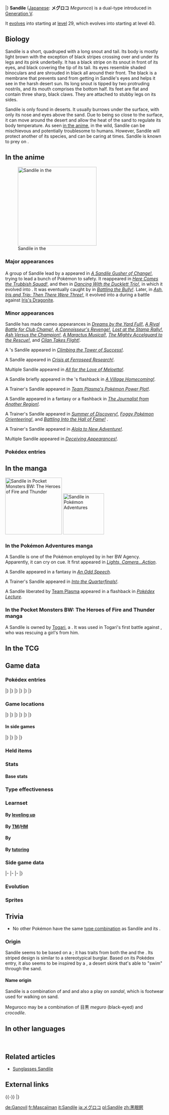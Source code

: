 {{PokémonPrevNext/Head|type=Ground|type2=Dark}}
{{PokémonPrevNext/Pokémon|type=Ground|prevnum=550|prev=Basculin|nextnum=552|next=Krokorok|roundleft=tl|roundright=tr}}
{{PokémonPrevNext/Disambig|species=Sandile}}
|}
{{Pokémon Infobox
|name=Sandile
|jname=メグロコ
|jtranslit=Meguroko
|tmname=Meguroco
|category=Desert Croc
|type1=Ground
|type2=Dark
|abilitylayout=2
|ability1=Intimidate
|ability2=Moxie
|abilityd=Anger Point
|ndex=551
|udex=057
|u2dex=099
|karea=Coastal
|kdex=043
|adex=232
|height-ftin=2'04"
|height-m=0.7
|weight-lbs=33.5
|weight-kg=15.2
|egggroupn=1
|egggroup1=Field
|eggcycles=20
|expyield=58
|lv100exp=1,059,860
|gendercode=127
|color=Brown
|catchrate=180
|evtotal=1
|evat=1
|body=08
|pokefordex=sandile
|generation=5
|friendship=70
}}
'''Sandile''' ([[List of Japanese Pokémon names|Japanese]]: '''メグロコ''' ''Meguroco'') is a dual-type {{2t|Ground|Dark}} {{OBP|Pokémon|species}} introduced in [[Generation V]].

It [[Evolution|evolves]] into {{p|Krokorok}} starting at [[level]] 29, which evolves into {{p|Krookodile}} starting at level 40.

==Biology==
Sandile is a short, quadruped with a long snout and tail. Its body is mostly light brown with the exception of black stripes crossing over and under its legs and its pink underbelly. It has a black stripe on its snout in front of its eyes, and black covering the tip of its tail. Its eyes resemble shaded binoculars and are shrouded in black all around their front. The black is a membrane that prevents sand from getting in Sandile's eyes and helps it see in the harsh desert sun. Its long snout is tipped by two protruding nostrils, and its mouth comprises the bottom half. Its feet are flat and contain three sharp, black claws. They are attached to stubby legs on its sides.

Sandile is only found in deserts. It usually burrows under the surface, with only its nose and eyes above the sand. Due to being so close to the surface, it can move around the desert and allow the heat of the sand to regulate its body temperature. As seen [[BW003|in the anime]], in the wild, Sandile can be mischievous and potentially troublesome to humans. However, Sandile will protect another of its species, and can be caring at times. Sandile is known to prey on {{p|Trapinch}}.

==In the anime==
[[File:Sunglasses Sandile crying.png|thumb|left|250px|Sandile in the {{pkmn|anime}}]]
===Major appearances===
===={{AP|Sunglasses Sandile|Krookodile}}====
A group of Sandile lead by a {{AP|Sandile wearing sunglasses|Krookodile}} appeared in ''[[BW003|A Sandile Gusher of Change!]]'', trying to lead a bunch of Pokémon to safety. It reappeared in ''[[BW012|Here Comes the Trubbish Squad!]]'', and then in ''[[BW020|Dancing With the Ducklett Trio!]]'', in which it evolved into {{p|Krokorok}}. It was eventually caught by {{Ash}} in ''[[BW065|Battling the Bully!]]''. Later, in ''[[BW092|Ash, Iris and Trip: Then There Were Three!]]'', it evolved into a {{p|Krookodile}} during a battle against [[Iris's Dragonite]].

===Minor appearances===
Sandile has made cameo appearances in ''[[BW006|Dreams by the Yard Full!]]'', ''[[BW010|A Rival Battle for Club Champ!]]'', ''[[BW019|A Connoisseur's Revenge!]]'', ''[[BW051|Lost at the Stamp Rally!]]'', ''[[BW052|Ash Versus the Champion!]]'', ''[[BW053|A Maractus Musical!]]'', ''[[BW057|The Mighty Accelguard to the Rescue!]]'', and ''[[BW067|Cilan Takes Flight!]]''.

A {{pkmn|Trainer}}'s Sandile appeared in ''[[BW069|Climbing the Tower of Success!]]''.

A Sandile appeared in ''[[BW081|Crisis at Ferroseed Research!]]''.

Multiple Sandile appeared in ''[[BW085|All for the Love of Meloetta!]]''.

A Sandile briefly appeared in the {{OBP|elder|Village of Dragons}}'s flashback in ''[[BW100|A Village Homecoming!]]''.

A Trainer's Sandile appeared in ''[[BW112|Team Plasma's Pokémon Power Plot!]]''.

A Sandile appeared in a fantasy or a flashback in ''[[BW134|The Journalist from Another Region!]].''

A Trainer's Sandile appeared in ''[[XY039|Summer of Discovery!]]'', ''[[XY041|Foggy Pokémon Orienteering!]]'', and ''[[XY042|Battling Into the Hall of Fame!]]'' .

A Trainer's Sandile appeared in ''[[SM001|Alola to New Adventure!]]''.

Multiple Sandile appeared in ''[[SM046|Deceiving Appearances!]]''.

===Pokédex entries===
{{Animedexheader|Unova}}
{{Animedexbody|BW003|Sandile|Ash's Pokédex|Sandile, the Desert Croc Pokémon. A dark membrane protects its eyes from the sun, and it buries itself in the sand with its eyes and nose sticking out.}}
{{Animedexfooter/Pokémon|''Best Wishes''|Unova}}

==In the manga==
[[File:Togari Sandile.png|thumb|180px|Sandile in [[Pocket Monsters BW: The Heroes of Fire and Thunder]]]]
[[File:Parasol Lady Sandile Pokémon Ranger Tranquill Adventures.png|thumb|left|130px|Sandile in [[Pokémon Adventures]]]]
===In the Pokémon Adventures manga===
A Sandile is one of the Pokémon employed by {{adv|White}} in her BW Agency. Apparently, it can cry on cue. It first appeared in ''[[PS465|Lights, Camera...Action]]''.

A Sandile appeared in a fantasy in ''[[PS466|An Odd Speech]]''.

A Trainer's Sandile appeared in ''[[PS513|Into the Quarterfinals!]]''.

A Sandile liberated by [[Team Plasma]] appeared in a flashback in ''[[PS529|Pokédex Lecture]]''.

===In the Pocket Monsters BW: The Heroes of Fire and Thunder manga===
A Sandile is owned by [[Togari]], a {{tc|Team Plasma Grunt}}. It was used in Togari's first battle against {{OBP|Shin|FAT}}, who was rescuing a girl's {{p|Cottonee}} from him.

==In the TCG==
{{main|Sandile (TCG)}}

==Game data==
===Pokédex entries===
{{Dex/Header|type=Ground|type2=Dark}}
{{Dex/NA|gen=V}}
{{Dex/Gen|gen=V}}
{{Dex/Entry1|v=Black|t=FFF|entry=They live buried in the sands of the desert. The sun-warmed sands prevent their body temperature from dropping.}}
{{Dex/Entry1|v=White|entry=It moves along below the sand's surface, except for its nose and eyes. A dark membrane shields its eyes from the sun.}}
{{Dex/Entry2|v=Black 2|v2=White 2|t=FFF|entry=They live hidden under hot desert sands in order to keep their body temperature from dropping.}}
|}
|}
{{Dex/Gen|gen=VI}}
{{Dex/Entry1|v=X|t=FFF|entry=It moves along below the sand's surface, except for its nose and eyes. A dark membrane shields its eyes from the sun.}}
{{Dex/Entry1|v=Y|entry=They live buried in the sands of the desert. The sun-warmed sands prevent their body temperature from dropping.}}
{{Dex/Entry1|v=Omega Ruby|t=FFF|entry=It moves along below the sand's surface, except for its nose and eyes. A dark membrane shields its eyes from the sun.}}
{{Dex/Entry1|v=Alpha Sapphire|t=FFF|entry=They live buried in the sands of the desert. The sun-warmed sands prevent their body temperature from dropping.}}
|}
|}
{{Dex/Gen|gen=VII}}
{{Dex/Entry1|v=Sun|entry=It submerges itself in sand and moves as if swimming. This wise behavior keeps its enemies from finding it and maintains its temperature.}}
{{Dex/Entry1|v=Moon|entry=It conceals itself in the sand and chomps down on the legs of any prey that unwarily walk over it. Its favorite food is {{p|Trapinch}}.}}
{{Dex/Entry1|v=Ultra Sun|entry=Alola, where it's warm all year round, is a comfortable environment for this Pokémon. Sometimes you'll even see it outside of deserts.}}
{{Dex/Entry1|v=Ultra Moon|entry=Sandile's still not good at hunting, so it mostly eats things that have collapsed in the desert. It's called “the cleaner of the desert.”}}
|}
|}
{{Dex/Footer}}

===Game locations===
{{Availability/Header|type=Ground|type2=Dark}}
{{Availability/NA|gen=V}}
{{Availability/Gen|gen=V}}
{{Availability/Entry2|v=Black|v2=White|t=fff|area={{rt|4|Unova}}, [[Desert Resort]], [[Relic Castle]]}}
{{Availability/Entry2|v=Black 2|v2=White 2|t=FFF|area={{rt|4|Unova}}, [[Desert Resort]], [[Relic Castle]]<br>[[Desert Resort]] ([[N's Pokémon]])}}
|}
|}
{{Availability/Gen|gen=VI}}
{{Availability/Entry2|v=X|v2=Y|t=FFF|area={{rt|9|Kalos}}, [[Friend Safari]] ([[Friend Safari#Dark-type Safari|Dark]])}}
{{Availability/Entry2|v=Omega Ruby|v2=Alpha Sapphire|t=FFF|t2=FFF|area={{rt|111|Hoenn}} ({{DL|DexNav|hidden Pokémon}}{{tt|*|After capturing or defeating Groudon/Kyogre}})}}
|}
|}
{{Availability/Gen|gen=VII}}
{{Availability/Entry2|v=Sun|v2=Moon|area=[[Haina Desert]]}}
{{Availability/Entry2|v=Ultra Sun|v2=Ultra Moon|area={{pkmn|breeding|Breed}} {{p|Krokorok}} or {{p|Krookodile}}}}
|}
|}
{{Availability/Footer}}

====In side games====
{{Availability/Header|type=Ground|type2=Dark}}
{{Availability/NA|gen=V}}
{{Availability/Gen|gen=V}}
{{Availability/Entry1|1|v=Rumble Blast|color={{fire color}}|area=Desert: [[Rugged Flats]], Field: [[Rugged Flats]]}}
{{Availability/Entry1|1|v=PokéPark 2|link=PokéPark 2: Wonders Beyond|color={{grass color}}|area=[[Cove Area]]}}
{{Availability/Entry1|1|v=Conquest|color={{silver color}}|area=[[Terrera]], [[Cragspur]], [[Yaksha]]}}
{{Availability/Entry1|1|v=MD GTI|link=Pokémon Mystery Dungeon: Gates to Infinity|color={{silver color}}|area=[[Tempting Path]] (1F-9F), [[Telluric Path]] (B1-B10), [[Redland Reaches]] (1F-10F), [[Rusty Mountain]] (Golden Chamber), [[Jaws of the Abyss]] (B1-B28), [[Smoking Mountain]] (1F-24F), [[Axe Rock]] (4F-14F), Magnagate dungeons}}
{{Availability/Entry1|1|v=Rumble U|color={{fire color}}|area=[[Magical Lake#Protect Pichu in the Forest|Magical Lake: Protect Pichu in the Forest]]}}
|}
|}
{{Availability/Gen|gen=VI}}
{{Availability/Entry1|1|v=Battle Trozei|color={{defense color}}|area=[[Safari Jungle#Tuesday Stage 1|Safari Jungle: Stage 1]]{{dotw|Tu}}}}
{{Availability/Entry1|1|v=Shuffle|color={{beauty color}}|area=[[Desert Umbra|Desert Umbra: Stage 327]]}}
{{Availability/Entry1|1|v=Rumble World|color={{fire color}}|area=[[Black Realm#Rugged Flats|Black Realm: Rugged Flats]] <small>(All Areas)</small>, [[Starlight Islands#Surveillance Dunes|Starlight Islands: Surveillance Dunes]] <small>(All Areas)</small>}}
{{Availability/Entry1|1|v=Picross|color={{skill color light}}|area=[[Pokémon Picross Stages#Area 12|Area 12: Stage 02]]}}
|}
|}
{{Availability/Footer}}

===Held items===
{{HeldItems
|type=Ground|type2=Dark
|sm1=Black Glasses|sm1type=None|sm1rar=5
}}

===Stats===
====Base stats====
{{Base Stats
|type=Ground
|type2=Dark
|HP=50
|Attack=72
|Defense=35
|SpAtk=35
|SpDef=35
|Speed=65}}

===Type effectiveness===
{{TypeEffectiveness
|type1=Ground
|type2=Dark
|Normal=100
|Fighting=200
|Flying=100
|Poison=50
|Ground=100
|Rock=50
|Bug=200
|Ghost=50
|Steel=100
|Fire=100
|Water=200
|Grass=200
|Electric=0
|Psychic=0
|Ice=200
|Dragon=100
|Dark=50
|Fairy=200
|notes=yes
|dark=yes
|newpsychic=1
|ground=yes
|newelectric=1}}

===Learnset===
====By [[Level|leveling up]]====
{{learnlist/levelh/7|Sandile|Ground|Dark|5}}
{{learnlist/level7|1|Leer|Normal|Status|&mdash;|100|30}}
{{learnlist/level7|1|Rage|Normal|Physical|20|100|20}}
{{learnlist/level7|4|Bite|Dark|Physical|60|100|25||'''}}
{{learnlist/level7|7|Sand Attack|Ground|Status|&mdash;|100|15}}
{{learnlist/level7|10|Torment|Dark|Status|&mdash;|100|15}}
{{learnlist/level7|13|Sand Tomb|Ground|Physical|35|85|15||'''}}
{{learnlist/level7|16|Assurance|Dark|Physical|60|100|10||'''}}
{{learnlist/level7|19|Mud-Slap|Ground|Special|20|100|10||'''}}
{{learnlist/level7|22|Embargo|Dark|Status|&mdash;|100|15}}
{{learnlist/level7|25|Swagger|Normal|Status|&mdash;|85|15}}
{{learnlist/level7|28|Crunch|Dark|Physical|80|100|15||'''}}
{{learnlist/level7|31|Dig|Ground|Physical|80|100|10||'''}}
{{learnlist/level7|34|Scary Face|Normal|Status|&mdash;|100|10}}
{{learnlist/level7|37|Foul Play|Dark|Physical|95|100|15||'''}}
{{learnlist/level7|40|Sandstorm|Rock|Status|&mdash;|&mdash;|10}}
{{learnlist/level7|43|Earthquake|Ground|Physical|100|100|10||'''}}
{{learnlist/level7|46|Thrash|Normal|Physical|120|100|10}}
{{learnlist/levelf/7|Sandile|Ground|Dark|5}}

====By [[TM]]/[[HM]]====
{{learnlist/tmh/7|Sandile|Ground|Dark|5}}
{{learnlist/tm7|TM05|Roar|Normal|Status|&mdash;|&mdash;|20}}
{{learnlist/tm7|TM06|Toxic|Poison|Status|&mdash;|90|10}}
{{learnlist/tm7|TM10|Hidden Power|Normal|Special|60|100|15}}
{{learnlist/tm7|TM12|Taunt|Dark|Status|&mdash;|100|20}}
{{learnlist/tm7|TM17|Protect|Normal|Status|&mdash;|&mdash;|10}}
{{learnlist/tm7|TM21|Frustration|Normal|Physical|&mdash;|100|20}}
{{learnlist/tm7|TM26|Earthquake|Ground|Physical|100|100|10||'''}}
{{learnlist/tm7|TM27|Return|Normal|Physical|&mdash;|100|20}}
{{learnlist/tm7|TM32|Double Team|Normal|Status|&mdash;|&mdash;|15}}
{{learnlist/tm7|TM36|Sludge Bomb|Poison|Special|90|100|10}}
{{learnlist/tm7|TM37|Sandstorm|Rock|Status|&mdash;|&mdash;|10}}
{{learnlist/tm7|TM39|Rock Tomb|Rock|Physical|60|95|15}}
{{learnlist/tm7|TM41|Torment|Dark|Status|&mdash;|100|15}}
{{learnlist/tm7|TM42|Facade|Normal|Physical|70|100|20}}
{{learnlist/tm7|TM44|Rest|Psychic|Status|&mdash;|&mdash;|10}}
{{learnlist/tm7|TM45|Attract|Normal|Status|&mdash;|100|15}}
{{learnlist/tm7|TM46|Thief|Dark|Physical|60|100|25||'''}}
{{learnlist/tm7|TM48|Round|Normal|Special|60|100|15}}
{{learnlist/tm7|TM63|Embargo|Dark|Status|&mdash;|100|15}}
{{learnlist/tm7|TM66|Payback|Dark|Physical|50|100|10||'''}}
{{learnlist/tm7|TM71|Stone Edge|Rock|Physical|100|80|5}}
{{learnlist/tm7|TM78|Bulldoze|Ground|Physical|60|100|20||'''}}
{{learnlist/tm7|TM80|Rock Slide|Rock|Physical|75|90|10}}
{{learnlist/tm7|TM87|Swagger|Normal|Status|&mdash;|85|15}}
{{learnlist/tm7|TM88|Sleep Talk|Normal|Status|&mdash;|&mdash;|10}}
{{learnlist/tm7|TM90|Substitute|Normal|Status|&mdash;|&mdash;|10}}
{{learnlist/tm7|TM95|Snarl|Dark|Special|55|95|15||'''}}
{{learnlist/tm7|TM97|Dark Pulse|Dark|Special|80|100|15||'''}}
{{learnlist/tm7|TM100|Confide|Normal|Status|&mdash;|&mdash;|20}}
{{learnlist/tmf/7|Sandile|Ground|Dark|5}}

====By {{pkmn|breeding}}====
{{learnlist/breedh/7|Sandile|Ground|Dark|5}}
{{learnlist/breed7|{{MSP|215|Sneasel}}{{MSP|228|Houndour}}{{MSP|229|Houndoom}}{{MSP|766|Passimian}}|Beat Up|Dark|Physical|&mdash;|100|10||'''}}
{{learnlist/breed7|{{MSP|287|Slakoth}}{{MSP|288|Vigoroth}}{{MSP|289|Slaking}}{{MSP|448|Lucario}}{{MSP|745Mn|Lycanroc}}{{MSP|749|Mudbray}}<br>{{MSP|750|Mudsdale}}|Counter|Fighting|Physical|&mdash;|100|20}}
{{learnlist/breed7|{{MSP|019|Rattata}}{{MSP|019A|Rattata}}{{MSP|020|Raticate}}{{MSP|020A|Raticate}}{{MSP|128|Tauros}}{{MSP|133|Eevee}}<br>{{MSP|155|Cyndaquil}}{{MSP|156|Quilava}}{{MSP|157|Typhlosion}}{{MSP|206|Dunsparce}}{{MSP|231|Phanpy}}{{MSP|264|Linoone}}<br>{{MSP|300|Skitty}}{{MSP|322|Numel}}{{MSP|327|Spinda}}{{MSP|449|Hippopotas}}{{MSP|450|Hippowdon}}{{MSP|585|Deerling}}<br>{{MSP|586|Sawsbuck}}{{MSP|672|Skiddo}}{{MSP|673|Gogoat}}{{MSP|759|Stufful}}{{MSP|760|Bewear}}{{MSP|766|Passimian}}|Double-Edge|Normal|Physical|120|100|15}}
{{learnlist/breed7|{{MSP|024|Arbok}}{{MSP|058|Growlithe}}{{MSP|059|Arcanine}}{{MSP|136|Flareon}}{{MSP|209|Snubbull}}{{MSP|210|Granbull}}<br>{{MSP|228|Houndour}}{{MSP|229|Houndoom}}{{MSP|232|Donphan}}{{MSP|262|Mightyena}}{{MSP|295|Exploud}}{{MSP|310|Manectric}}<br>{{MSP|450|Hippowdon}}{{MSP|508|Stoutland}}{{MSP|554|Darumaka}}{{MSP|555|Darmanitan}}{{MSP|667|Litleo}}{{MSP|668|Pyroar}}<br>{{MSP|725|Litten}}{{MSP|726|Torracat}}{{MSP|727|Incineroar}}|Fire Fang|Fire|Physical|65|95|15}}
{{learnlist/breed7|{{MSP|019|Rattata}}{{MSP|019A|Rattata}}{{MSP|020|Raticate}}{{MSP|020A|Raticate}}{{MSP|032|Nidoran♂}}{{MSP|033|Nidorino}}<br>{{MSP|034|Nidoking}}{{MSP|056|Mankey}}{{MSP|057|Primeape}}{{MSP|255|Torchic}}{{MSP|256|Combusken}}{{MSP|257|Blaziken}}<br>{{MSP|288|Vigoroth}}{{MSP|322|Numel}}{{MSP|323|Camerupt}}{{MSP|434|Stunky}}{{MSP|435|Skuntank}}{{MSP|501|Oshawott}}<br>{{MSP|502|Dewott}}{{MSP|503|Samurott}}{{MSP|504|Patrat}}{{MSP|505|Watchog}}{{MSP|626|Bouffalant}}{{MSP|766|Passimian}}|Focus Energy|Normal|Status|&mdash;|&mdash;|30}}
{{learnlist/breed7|{{MSP|055|Golduck}}{{MSP|161|Sentret}}{{MSP|162|Furret}}{{MSP|234|Stantler}}{{MSP|359|Absol}}{{MSP|448|Lucario}}|Me First|Normal|Status|&mdash;|&mdash;|20}}
{{learnlist/breed7|{{MSP|197|Umbreon}}{{MSP|504|Patrat}}{{MSP|505|Watchog}}{{MSP|678|Meowstic}}|Mean Look|Normal|Status|&mdash;|&mdash;|5}}
{{learnlist/breed7|{{MSP|553|Krookodile}}|Power Trip|Dark|Physical|20|100|10||'''}}
{{learnlist/breed7|{{MSP|019|Rattata}}{{MSP|019A|Rattata}}{{MSP|020|Raticate}}{{MSP|020A|Raticate}}{{MSP|056|Mankey}}{{MSP|057|Primeape}}<br>{{MSP|128|Tauros}}{{MSP|197|Umbreon}}{{MSP|206|Dunsparce}}{{MSP|335|Zangoose}}{{MSP|359|Absol}}{{MSP|418|Buizel}}<br>{{MSP|419|Floatzel}}{{MSP|509|Purrloin}}{{MSP|510|Liepard}}{{MSP|522|Blitzle}}{{MSP|523|Zebstrika}}{{MSP|570|Zorua}}<br>{{MSP|571|Zoroark}}{{MSP|587|Emolga}}{{MSP|626|Bouffalant}}{{MSP|734|Yungoos}}{{MSP|735|Gumshoos}}|Pursuit|Dark|Physical|40|100|20||'''}}
{{learnlist/breed7|{{MSP|559|Scraggy}}{{MSP|560|Scrafty}}{{MSP|744|Rockruff}}{{MSP|745|Lycanroc}}{{MSP|745Mn|Lycanroc}}|Rock Climb|Normal|Physical|90|85|20}}
{{learnlist/breed7|{{MSP|024|Arbok}}{{MSP|059|Arcanine}}{{MSP|135|Jolteon}}{{MSP|209|Snubbull}}{{MSP|210|Granbull}}{{MSP|229|Houndoom}}<br>{{MSP|232|Donphan}}{{MSP|262|Mightyena}}{{MSP|295|Exploud}}{{MSP|309|Electrike}}{{MSP|310|Manectric}}{{MSP|403|Shinx}}<br>{{MSP|404|Luxio}}{{MSP|405|Luxray}}{{MSP|450|Hippowdon}}{{MSP|508|Stoutland}}|Thunder Fang|Electric|Physical|65|95|15}}
{{learnlist/breed7|{{MSP|288|Vigoroth}}{{MSP|293|Whismur}}{{MSP|294|Loudred}}{{MSP|295|Exploud}}{{MSP|327|Spinda}}{{MSP|554|Darumaka}}|Uproar|Normal|Special|90|100|10}}
{{learnlist/breedf/7|Sandile|Ground|Dark|5}}

====By [[Move Tutor|tutoring]]====
{{learnlist/tutorh/7|Sandile|Ground|Dark|5}}
{{learnlist/tutor7|Aqua Tail|Water|Physical|90|90|10|||no|yes}}
{{learnlist/tutor7|Earth Power|Ground|Special|90|100|10||'''|no|yes}}
{{learnlist/tutor7|Foul Play|Dark|Physical|95|100|15||'''|no|yes}}
{{learnlist/tutor7|Iron Tail|Steel|Physical|100|75|15|||no|yes}}
{{learnlist/tutor7|Snatch|Dark|Status|—|—|10|||no|yes}}
{{learnlist/tutor7|Snore|Normal|Special|50|100|15|||no|yes}}
{{learnlist/tutor7|Spite|Ghost|Status|—|100|10|||no|yes}}
{{learnlist/tutor7|Stealth Rock|Rock|Status|—|—|20|||no|yes}}
{{learnlist/tutor7|Uproar|Normal|Special|90|100|10|||no|yes}}
{{learnlist/tutorf/7|Sandile|Ground|Dark|5}}

===Side game data===
{{Spindata/Head|type=Ground|type2=Dark}}
{{Spindata/RumbleBlast|col=6|type=Ground
|att=2
|def=1
|speed=3
}}
|-
{{Spindata/PokéPark2|col=6|type=Ground|ndex=551
|strong=[[File:Oshawott icon.png|link=Oshawott (Pokémon)]][[File:Snivy icon.png|link=Snivy (Pokémon)]]
|weak=[[File:Pikachu icon.png|link=Pikachu (Pokémon)]]
|pad=He admires {{P|Krokorok}}. He thinks he is good at lying and being devious, but in fact, his face can be read like a book.
}}
|-
{{Spindata/Conquest|col=6|type=Ground|ndex=551
|HP=2
|atk=2
|def=1
|spd=3
|range=3
|move=Mud-Slap
|ability1=Intimidate
|ability2=Moxie
|ability3=Celebrate
|evo=Evolves into {{p|Krokorok}} when its Attack is 80 or higher
|link={{DL|List of Pokémon Conquest characters|Isuke}} and {{DL|List of Pokémon Conquest characters|Yukitaka}}
}}
|-
{{Spindata/Battle Trozei|col=3|type=Ground|ndex=551
|power=1
}}
{{Spindata/Shuffle|col=3|type=Ground|ndex=551|num=462
|min=40
|max=90
|raisemaxlevel=5
|skill=Prank
|skilldesc=Sometimes changes when a foe will next disrupt your play.
}}
|}

===Evolution===
{{evobox-3
|type1=Ground
|type2=Dark
|pictype=art
|no1=551
|name1=Sandile
|type1-1=Ground
|type2-1=Dark
|evo1={{bag|Rare Candy}}<br>{{color2|000|Level|Level 29}}
|no2=552
|name2=Krokorok
|type1-2=Ground
|type2-2=Dark
|evo2={{bag|Rare Candy}}<br>{{color2|000|Level|Level 40}}
|no3=553
|name3=Krookodile
|type1-3=Ground
|type2-3=Dark}}

===Sprites===
{{Spritebox/Header|type=Ground|type2=Dark}}
{{Spritebox/NA|gen=V}}
{{Spritebox/5|ndex=551}}
{{Spritebox/6|ndex=551}}
{{Spritebox/7|ndex=551}}
{{Spritebox/Footer|551|Sandile}}

==Trivia==
* No other Pokémon have the same [[List of Pokémon with unique type combinations|type combination]] as Sandile and its {{p|Krookodile|evolutionary}} {{p|Krokorok|relatives}}.

===Origin===
Sandile seems to be based on a {{wp|crocodile}}; it has traits from both the {{wp|slender-snouted crocodile}} and the {{wp|spectacled caiman}}. Its striped design is similar to a stereotypical burglar. Based on its Pokédex entry, it also seems to be inspired by a {{wp|Scincus scincus|sandfish}}, a desert skink that's able to "swim" through the sand.

====Name origin====
Sandile is a combination of ''{{wp|sand}}'' and ''{{wp|crocodile}}'' and also a play on ''sandal'', which is footwear used for walking on sand.

Meguroco may be a combination of 目黒 ''meguro'' (black-eyed) and ''crocodile''.

==In other languages==
{{Other languages|type=Ground|type2=Dark
|ja=メグロコ ''Meguroco''|jameaning=From {{tt|目黒 ''meguro''|black-eyed}} and ''crocodile''
|de=Ganovil|demeaning=From ''{{tt|Ganove|crook}}'' and ''{{tt|Krokodil|crocodile}}''
|fr=Mascaïman|frmeaning=From ''{{tt|masque|mask}}'' and {{wp|Caimaninae|{{tt|''caïman''|caiman}}}}
|es=Sandile|esmeaning=Same as English name
|it=Sandile|itmeaning=Same as English name
|ko=깜눈크 ''Kkamnunku''|komeaning=From {{tt|깜깜 ''kkamkkam''|pitch-black, very dark}}, {{tt|눈 ''nun''|eye}}, and ''crocodile''
|zh_cmn=黑眼鱷 / 黑眼鳄 ''Hēiyǎn'è''|zh_cmnmeaning=From {{tt|黑眼 ''hēiyǎn''|black-eyed}} and {{tt|鱷 / 鳄 ''è''|crocodile, alligator}}
|zh_yue=黑眼鱷 ''Hākngáahnngohk''|zh_yuemeaning=From {{tt|黑眼 ''hākngáahn''|black-eyed}} and {{tt|鱷 ''ngohk''|crocodile, alligator}}
|ru=Сэндайл ''Sendayl''|rumeaning=Transcription of English name
|sr=Sendajl|srmeaning=Transcription of English name
}}
<br clear="left">

==Related articles==
* [[Sunglasses Sandile]]
<!--
==Notes==
<references />-->

==External links==

{{-}}
{{PokémonPrevNext/Head|type=Ground|type2=Dark}}
{{PokémonPrevNext/Pokémon|type=Ground|prevnum=550|prev=Basculin|nextnum=552|next=Krokorok}}
|}
{{Project Pokédex notice}}

[[de:Ganovil]]
[[fr:Mascaïman]]
[[it:Sandile]]
[[ja:メグロコ]]
[[pl:Sandile]]
[[zh:黑眼鳄]]